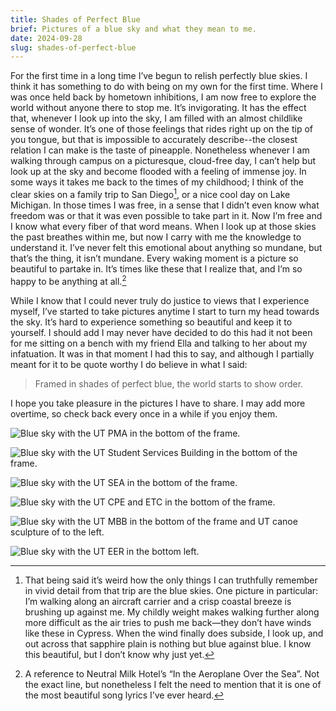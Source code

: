 ```yaml
---
title: Shades of Perfect Blue
brief: Pictures of a blue sky and what they mean to me.
date: 2024-09-28
slug: shades-of-perfect-blue
---
```



For the first time in a long time I’ve begun to relish perfectly blue skies. I think it has something to do with being on my own for the first time. Where I was once held back by hometown inhibitions, I am now free to explore the world without anyone there to stop me. It’s invigorating. It has the effect that, whenever I look up into the sky, I am filled with an almost childlike sense of wonder. It’s one of those feelings that rides right up on the tip of you tongue, but that is impossible to accurately describe--the closest relation I can make is the taste of pineapple. Nonetheless whenever I am walking through campus on a picturesque, cloud-free day, I can’t help but look up at the sky and become flooded with a feeling of immense joy. In some ways it takes me back to the times of my childhood; I think of the clear skies on a family trip to San Diego[^1], or a nice cool day on Lake Michigan. In those times I was free, in a sense that I didn’t even know what freedom was or that it was even possible to take part in it. Now I’m free and I know what every fiber of that word means. When I look up at those skies the past breathes within me, but now I carry with me the knowledge to understand it. I’ve never felt this emotional about anything so mundane, but that’s the thing, it isn’t mundane. Every waking moment is a picture so beautiful to partake in. It’s times like these that I realize that, and I’m so happy to be anything at all.[^2]

While I know that I could never truly do justice to views that I experience myself, I’ve started to take pictures anytime I start to turn my head towards the sky. It’s hard to experience something so beautiful and keep it to yourself. I should add I may never have decided to do this had it not been for me sitting on a bench with my friend Ella and talking to her about my infatuation. It was in that moment I had this to say, and although I partially meant for it to be quote worthy I do believe in what I said:

> Framed in shades of perfect blue, the world starts to show order.

I hope you take pleasure in the pictures I have to share. I may add more overtime, so check back every once in a while if you enjoy them.

![Blue sky with the UT PMA in the bottom of the frame.](../../assets/blues/IMG_6188.webp)

![Blue sky with the UT Student Services Building in the bottom of the frame.](../../assets/blues/IMG_6191.webp)

![Blue sky with the UT SEA in the bottom of the frame.](../../assets/blues/IMG_6193.webp)

![Blue sky with the UT CPE and ETC in the bottom of the frame.](../../assets/blues/IMG_6197.webp)

![Blue sky with the UT MBB in the bottom of the frame and UT canoe sculpture of to the left.](../../assets/blues/IMG_6199.webp)

![Blue sky with the UT EER in the bottom left.](../../assets/blues/IMG_6201.webp)

[^1]: That being said it’s weird how the only things I can truthfully remember in vivid detail from that trip are the blue skies. One picture in particular: I’m walking along an aircraft carrier and a crisp coastal breeze is brushing up against me. My childly weight makes walking further along more difficult as the air tries to push me back—they don’t have winds like these in Cypress. When the wind finally does subside, I look up, and out across that sapphire plain is nothing but blue against blue. I know this beautiful, but I don’t know why just yet.

[^2]: A reference to Neutral Milk Hotel’s “In the Aeroplane Over the Sea”. Not the exact line, but nonetheless I felt the need to mention that it is one of the most beautiful song lyrics I’ve ever heard.
